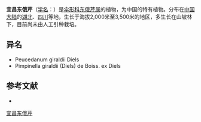 {{NoteTA|G1=LS}}
{{Speciesbox
| name = 宜昌东俄芹
| status = 
| status_system = 
| image =
| genus = Tongoloa
| species = dunnii
| authority = (de Boiss.) Wolff in Engl.
}}

'''宜昌东俄芹'''（[[学名|学名]]：{{lang|la|''Tongoloa dunnii''}}）是[[伞形科|伞形科]][[东俄芹属|东俄芹属]]的植物，为中国的特有植物。分布在[[中国大陆|中国大陆]]的[[湖北|湖北]]、[[四川|四川]]等地，生长于海拔2,000米至3,500米的地区，多生长在山坡林下，目前尚未由人工引种栽培。

== 异名 ==
* Peucedanum giraldii Diels
* Pimpinella giraldii (Diels) de Boiss. ex Diels

== 参考文献 ==
<div class="references-small">
* {{cite web| url =http://www.bioinfo.cn/db05/KmzwSpecies.php?action=view&id=23123| title =宜昌东俄芹| work =《中国高等植物数据库全库》| publisher =中国科学院微生物研究所| author =昆明植物研究所| accessdate =2009-02-25| deadurl =yes| archiveurl =https://web.archive.org/web/20160305053911/http://www.bioinfo.cn/db05/KmzwSpecies.php?action=view&id=23123| archivedate =2016-03-05}}
</div>
{{Taxonbar|from=Q10948930}}

[[Category:东俄芹属|宜昌东俄芹]]


{{Apiales-stub}}
